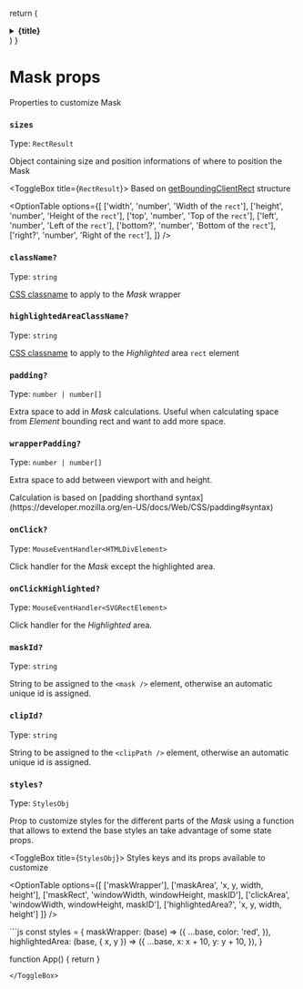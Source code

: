 
  return (
    <details className="last-of-type:mb-0 rounded-lg bg-neutral-50 dark:bg-neutral-800 p-2 mt-4">
      <summary>
        <strong className="text-lg">{title}</strong>
      </summary>
      <div className="nx-p-2">{children}</div>
    </details>
  )
}

# Mask props

Properties to customize Mask

### `sizes`

Type: `RectResult`

Object containing size and position informations of where to position the Mask

<ToggleBox title={<code>RectResult</code>}>
Based on [getBoundingClientRect](https://developer.mozilla.org/en-US/docs/Web/API/Element/getBoundingClientRect) structure

<OptionTable
  options={[
    ['width', 'number', 'Width of the `rect`'],
    ['height', 'number', 'Height of the `rect`'],
    ['top', 'number', 'Top of the `rect`'],
    ['left', 'number', 'Left of the `rect`'],
    ['bottom?', 'number', 'Bottom of the `rect`'],
    ['right?', 'number', 'Right of the `rect`'],
  ]}
/>
</ToggleBox>

### `className?`

Type: `string`

[CSS classname](https://developer.mozilla.org/en-US/docs/Web/HTML/Global_attributes/class) to apply to the _Mask_ wrapper

### `highlightedAreaClassName?`

Type: `string`

[CSS classname](https://developer.mozilla.org/en-US/docs/Web/HTML/Global_attributes/class) to apply to the _Highlighted_ area `rect` element

### `padding?`

Type: `number | number[]`

Extra space to add in _Mask_ calculations. Useful when calculating space from _Element_ bounding rect and want to add more space.

### `wrapperPadding?`

Type: `number | number[]`

Extra space to add between viewport with and height.

<ToggleBox title="Sapce calculation">
  Calculation is based on [padding shorthand
  syntax](https://developer.mozilla.org/en-US/docs/Web/CSS/padding#syntax)
  <OptionTable
    options={[
      ['value', 'number', 'Apply to all four sides`'],
      ['[x, y]', 'number[]', 'top and bottom | left and right'],
      ['[top, x, bottom]', 'number[]', 'top | left and right | bottom'],
      ['[top, right, bottom, left]', 'number[]', 'top | right | bottom | left'],
    ]}
  />
</ToggleBox>

### `onClick?`

Type: `MouseEventHandler<HTMLDivElement>`

Click handler for the _Mask_ except the highlighted area.

### `onClickHighlighted?`

Type: `MouseEventHandler<SVGRectElement>`

Click handler for the _Highlighted_ area.

### `maskId?`

Type: `string`

String to be assigned to the `<mask />` element, otherwise an automatic unique id is assigned.

### `clipId?`

Type: `string`

String to be assigned to the `<clipPath />` element, otherwise an automatic unique id is assigned.

### `styles?`

Type: `StylesObj`

Prop to customize styles for the different parts of the _Mask_ using a function that allows to extend the base styles an take advantage of some state props.

<ToggleBox title={<code>StylesObj</code>}>
Styles keys and its props available to customize

<OptionTable
  options={[
    ['maskWrapper'],
    ['maskArea', 'x, y, width, height'],
    ['maskRect', 'windowWidth, windowHeight, maskID'],
    ['clickArea', 'windowWidth, windowHeight, maskID'],
    ['highlightedArea?', 'x, y, width, height']
  ]}
/>
</ToggleBox>

<ToggleBox title="Example">
```js
const styles = {
  maskWrapper: (base) => ({
    ...base,
    color: 'red',
  }),
  highlightedArea: (base, { x, y }) => ({
    ...base,
    x: x + 10,
    y: y + 10,
  }),
}

function App() {
return <Mask styles={styles} />
}

```
</ToggleBox>
```
